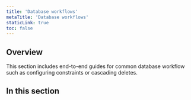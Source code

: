 ```yaml
---
title: 'Database workflows'
metaTitle: 'Database workflows'
staticLink: true
toc: false
---
```


## Overview

This section includes end-to-end guides for common database workflow such as configuring constraints or cascading deletes.

## In this section

<Subsections depth="2" />
